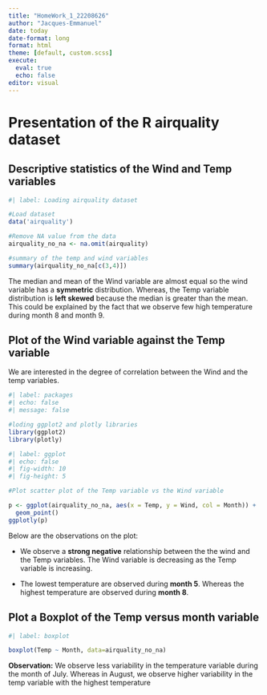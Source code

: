```yaml
---
title: "HomeWork_1_22208626"
author: "Jacques-Emmanuel"
date: today
date-format: long
format: html
theme: [default, custom.scss]
execute: 
  eval: true
  echo: false
editor: visual
---
```


# Presentation of the R airquality dataset

## Descriptive statistics of the Wind and Temp variables

```r
#| label: Loading airquality dataset

#Load dataset
data('airquality')

#Remove NA value from the data
airquality_no_na <- na.omit(airquality)

#summary of the temp and wind variables
summary(airquality_no_na[c(3,4)])

```

The median and mean of the Wind variable are almost equal so the wind variable has a **symmetric** distribution. Whereas, the Temp variable distribution is **left skewed** because the median is greater than the mean. This could be explained by the fact that we observe few high temperature during month 8 and month 9.

## Plot of the Wind variable against the Temp variable

We are interested in the degree of correlation between the Wind and the temp variables.

```r
#| label: packages
#| echo: false
#| message: false

#loding ggplot2 and plotly libraries
library(ggplot2)
library(plotly)
```

```r
#| label: ggplot
#| echo: false
#| fig-width: 10
#| fig-height: 5

#Plot scatter plot of the Temp variable vs the Wind variable

p <- ggplot(airquality_no_na, aes(x = Temp, y = Wind, col = Month)) + 
  geom_point()
ggplotly(p)

```

Below are the observations on the plot:

-   We observe a **strong negative** relationship between the the wind and the Temp variables. The Wind variable is decreasing as the Temp variable is increasing.

-   The lowest temperature are observed during **month 5**. Whereas the highest temperature are observed during **month 8**.

## Plot a Boxplot of the Temp versus month variable

```r
#| label: boxplot

boxplot(Temp ~ Month, data=airquality_no_na)

```


**Observation:**
We observe less variability in the temperature variable during the month of July.
Whereas in August, we observe higher variability in the temp variable with the highest temperature
